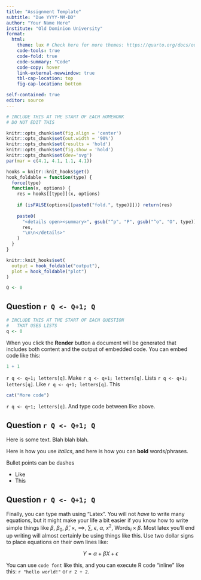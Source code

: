 ```yaml
---
title: "Assignment Template"
subtitle: "Due YYYY-MM-DD"
author: "Your Name Here"
institute: "Old Dominion University"
format: 
  html:
    theme: lux # Check here for more themes: https://quarto.org/docs/output-formats/html-themes.html
    code-tools: true
    code-fold: true
    code-summary: "Code"
    code-copy: hover
    link-external-newwindow: true
    tbl-cap-location: top
    fig-cap-location: bottom

self-contained: true
editor: source
---
```


```r
# INCLUDE THIS AT THE START OF EACH HOMEWORK
# DO NOT EDIT THIS

knitr::opts_chunk$set(fig.align = 'center')
knitr::opts_chunk$set(out.width = '90%')
knitr::opts_chunk$set(results = 'hold')
knitr::opts_chunk$set(fig.show = 'hold')
knitr::opts_chunk$set(dev='svg')
par(mar = c(4.1, 4.1, 1.1, 4.1))

hooks = knitr::knit_hooks$get()
hook_foldable = function(type) {
  force(type)
  function(x, options) {
    res = hooks[[type]](x, options)
    
    if (isFALSE(options[[paste0("fold.", type)]])) return(res)
    
    paste0(
      "<details open><summary>", gsub("^p", "P", gsub("^o", "O", type)), "</summary>\n\n",
      res,
      "\n\n</details>"
    )
  }
}

knitr::knit_hooks$set(
  output = hook_foldable("output"),
  plot = hook_foldable("plot")
)

Q <- 0
```

## Question `r Q <- Q+1; Q`

<!-- Highlight text and type `ctrl+shift+c` (`cmd+shift+c` on mac) to make comments that are not in code chunks. -->

```r
# INCLUDE THIS AT THE START OF EACH QUESTION
#   THAT USES LISTS
q <- 0
```

When you click the **Render** button a document will be generated that includes both content and the output of embedded code. You can embed code like this:

```r
1 + 1
```

`r q <- q+1; letters[q]`. Make
`r q <- q+1; letters[q]`. Lists
`r q <- q+1; letters[q]`. Like
`r q <- q+1; letters[q]`. This

```r
cat("More code")
```

`r q <- q+1; letters[q]`. And type code between like above.

## Question `r Q <- Q+1; Q`

Here is some text.  Blah blah blah.

Here is how you use *italics*, and here is how you can **bold** words/phrases.

Bullet points can be dashes

- Like
- This

## Question `r Q <- Q+1; Q`

Finally, you can type math using "Latex".  You will not *have* to write many equations, but it might make your life a bit easier if you know how to write simple things like $\beta$, $\beta_{0}$, $\widehat{\beta}$, $\times$, $\implies$, $\sum$, $\epsilon$, $\alpha$, $x^{2}$, $\text{Words}_{i}\times \beta$.  Most latex you'll end up writing will almost certainly be using things like this.  Use two dollar signs to place equations on their own lines like:

$$Y = \alpha + \beta X + \epsilon$$

You can use `code font` like this, and you can execute R code "inline" like this: `r "hello world!"` or `r 2 + 2`.